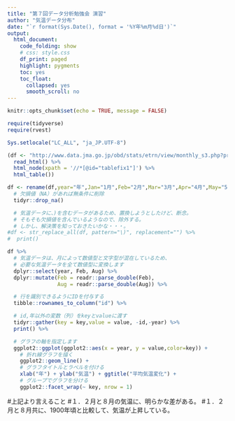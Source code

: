 ```yaml
---
title: "第７回データ分析勉強会 演習"
author: "気温データ分布"
date: "`r format(Sys.Date(), format = '%Y年%m月%d日')`"
output:
  html_document:
    code_folding: show
    # css: style.css
    df_print: paged
    highlight: pygments
    toc: yes
    toc_float:
      collapsed: yes
      smooth_scroll: no
---
```


```r
knitr::opts_chunk$set(echo = TRUE, message = FALSE)

require(tidyverse)
require(rvest)
```


```r
Sys.setlocale("LC_ALL", "ja_JP.UTF-8")

(df <- "http://www.data.jma.go.jp/obd/stats/etrn/view/monthly_s3.php?prec_no=63&block_no=47770&year=&month=&day=&elm=monthly&view=a1" %>% 
  read_html() %>% 
  html_node(xpath = '//*[@id="tablefix1"]') %>%
  html_table())

df <- rename(df,year="年",Jan="1月",Feb="2月",Mar="3月",Apr="4月",May="5月",Jun="6月",Jul="7月",Aug="8月",Sep="9月",Oct="10月",nov="11月",Dec="12月") %>%
  # 欠損値（NA）があれば無条件に削除
  tidyr::drop_na()  

  # 気温データに、)を含むデータがあるため、置換しようとしたけど、断念。
  # そもそも欠損値を含んでいるようなので、除外する。
  # しかし、解決策を知っておきたいかな・・・。
#df <- str_replace_all(df, pattern="\)", replacement="") %>% 
#  print()

df %>%
  # 気温データは、月によって数値型と文字型が混在しているため、
  # 必要な気温データを全て数値型に変換します
  dplyr::select(year, Feb, Aug) %>% 
  dplyr::mutate(Feb = readr::parse_double(Feb),
                Aug = readr::parse_double(Aug)) %>% 

  # 行を識別できるようにIDを付与する
  tibble::rownames_to_column("id") %>%

  # id,年以外の変数（列）をkeyとvalueに渡す
  tidyr::gather(key = key,value = value, -id,-year) %>%
  print() %>%

  # グラフの軸を指定します
  ggplot2::ggplot(ggplot2::aes(x = year, y = value,color=key)) +
    # 折れ線グラフを描く
    ggplot2::geom_line() +
    # グラフタイトルとラベルを付ける
    xlab("年") + ylab("気温") + ggtitle("平均気温変化") +
    # グループでグラフを分ける
    ggplot2::facet_wrap(~ key, nrow = 1)
```
#上記より言えること
#１．２月と８月の気温に、明らかな差がある。
#１．２月と８月共に、1900年頃と比較して、気温が上昇している。



